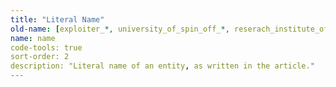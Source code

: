 ```yaml
---
title: "Literal Name"
old-name: [exploiter_*, university_of_spin_off_*, reserach_institute_of_spin_off_*]
name: name
code-tools: true
sort-order: 2
description: "Literal name of an entity, as written in the article."
---
```

